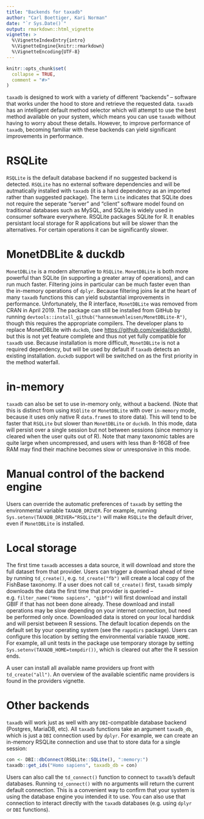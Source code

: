 ```yaml
---
title: "Backends for taxadb"
author: "Carl Boettiger, Kari Norman"
date: "`r Sys.Date()`"
output: rmarkdown::html_vignette
vignette: >
  %\VignetteIndexEntry{intro}
  %\VignetteEngine{knitr::rmarkdown}
  %\VignetteEncoding{UTF-8}
---
```


```r
knitr::opts_chunk$set(
  collapse = TRUE,
  comment = "#>"
)

```

`taxadb` is designed to work with a variety of different "backends" -- software that works under the hood to store and retrieve the requested data.  `taxadb` has an intelligent default method selector which will attempt to use the best method available on your system, which means you can use `taxadb` without having to worry about these details.  However, to improve performance of `taxadb`, becoming familiar with these backends can yield significant improvements in performance.

# RSQLite

`RSQLite` is the default database backend if no suggested backend is detected.  `RSQLite` has no external software dependencies and will be autmatically installed with `taxadb` (it is a hard dependency as an imported rather than suggested package). The term `Lite` indicates that SQLite does not require the seperate "server" and "client" software model found on traditional databases such as MySQL, and SQLite is widely used in consumer software everywhere.  RSQLite packages SQLite for R.  It enables persistant local storage for R applications but will be slower than the alternatives.  For certain operations it can be significantly slower.

# MonetDBLite & duckdb

`MonetDBLite` is a modern alternative to `RSQLite`.  `MonetDBLite` is both more powerful than SQLite (in supporting a greater array of operations), and can run much faster.  Filtering joins in particular can be much faster even than the in-memory operations of `dplyr`. Because filtering joins lie at the heart of many `taxadb` functions this can yield substantial improvements in performance.  Unfortunately, the R interface, `MonetDBLite` was removed from CRAN in April 2019. The package can still be installed from GitHub by running `devtools::install_github("hannesmuehleisen/MonetDBLite-R")`, though this requires the appropriate compilers.  The developer plans to replace MonetDBLite with `duckdb`, (see <https://github.com/cwida/duckdb>), but this is not yet feature complete and thus not yet fully compatible for `taxadb` use.  Because installation is more difficult, `MonetDBLite` is not a required dependency, but will be used by default if `taxadb` detects an existing installation.  `duckdb` support will be switched on as the first priority in the method waterfall.   

# in-memory

`taxadb` can also be set to use in-memory only, without a backend.  (Note that this is distinct from using `RSQlite` or `MonetDBLite` with over `in-memory` mode, because it uses only native R `data.frame`s to store data).  This will tend to be faster that `RSQLite` but slower than `MonetDBLite` or `duckdb`.  In this mode, data will persist over a single session but not between sessions (since memory is cleared when the user quits out of R).  Note that many taxonomic tables are quite large when uncompressed, and users with less than 8-16GB of free RAM may find their machine becomes slow or unresponsive in this mode.  

# Manual control of the backend engine

Users can override the automatic preferences of `taxadb` by setting the environmental variable `TAXADB_DRIVER`.  For example, running `Sys.setenv(TAXADB_DRIVER="RSQLite")` will make `RSQLite` the default driver, even if `MonetDBLite` is installed.  

# Local storage

The first time `taxadb` accesses a data source, it will download and store the full dataset from that provider.  Users can trigger a download ahead of time by running `td_create()`, e.g. `td_create("fb")` will create a local copy of the FishBase taxonomy.  If a user does not call `td_create()` first, `taxadb` simply downloads the data the first time that provider is queried -- e.g. `filter_name("Homo sapiens", "gibf")` will first download and install GBIF if that has not been done already.  These download and install operations may be slow depending on your internet connection, but need be performed only once.  Downloaded data is stored on your local harddisk and will persist between R sessions. The default location depends on the default set by your operating system (see the `rappdirs` package).  Users can configure this location by setting the environmental variable `TAXADB_HOME`.  For example, all unit tests in the package use temporary storage by setting  `Sys.setenv(TAXADB_HOME=tempdir())`, which is cleared out after the R session ends. 

A user can install all available name providers up front with `td_create("all")`.  An overview of the available scientific name providers is found in the providers vignette.  


# Other backends

`taxadb` will work just as well with any `DBI`-compatible database backend (Postgres, MariaDB, etc).  All `taxadb` functions take an argument `taxadb_db`, which is just a `DBI` connection used by `dplyr`.  For example, we can create an in-memory RSQLite connection and use that to store data for a single session:

```r
con <- DBI::dbConnect(RSQLite::SQLite(), ":memory:")
taxadb::get_ids("Homo sapiens", taxadb_db = con)
```

Users can also call the `td_connect()` function to connect to `taxadb`'s default databases.  Running `td_connect()` with no arguments will return the current default connection.  This is a convenient way to confirm that your system is using the database engine you intended it to use.  You can also use that connection to interact directly with the `taxadb` databases (e.g. using `dplyr` or `DBI` functions).  
